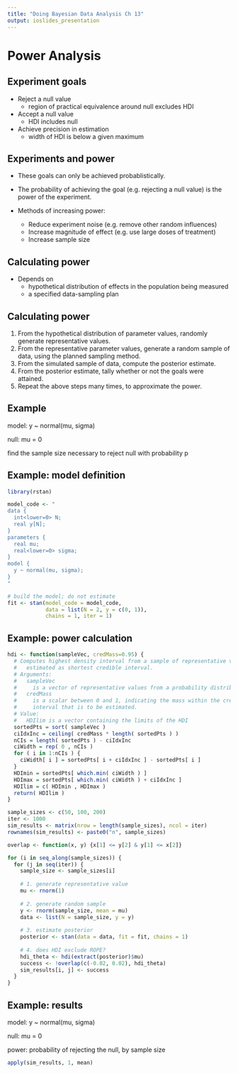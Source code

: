 ```yaml
---
title: "Doing Bayesian Data Analysis Ch 13"
output: ioslides_presentation
---
```


# Power Analysis


## Experiment goals

* Reject a null value
    + region of practical equivalence around null excludes HDI

* Accept a null value
    + HDI includes null

* Achieve precision in estimation
    + width of HDI is below a given maximum
    

## Experiments and power

* These goals can only be achieved probablistically.

* The probability of achieving the goal (e.g. rejecting a null value) is the 
power of the experiment.

* Methods of increasing power:
    + Reduce experiment noise (e.g. remove other random influences)
    + Increase magnitude of effect (e.g. use large doses of treatment)
    + Increase sample size


## Calculating power

* Depends on
    + hypothetical distribution of effects in the population being measured
    + a specified data-sampling plan


## Calculating power

1. From the hypothetical distribution of parameter values, randomly generate
representative values.
2. From the representative parameter values, generate a random sample of 
data, using the planned sampling method.
3. From the simulated sample of data, compute the posterior estimate.
4. From the posterior estimate, tally whether or not the goals were attained.
5. Repeat the above steps many times, to approximate the power.


## Example

model: y ~ normal(mu, sigma)

null: mu = 0

find the sample size necessary to reject null with probability p


## Example: model definition {.smaller}

```r
library(rstan)

model_code <- "
data {
  int<lower=0> N;
  real y[N];
}
parameters {
  real mu;
  real<lower=0> sigma;
}
model {
  y ~ normal(mu, sigma);
}
"

# build the model; do not estimate
fit <- stan(model_code = model_code, 
            data = list(N = 2, y = c(0, 1)), 
            chains = 1, iter = 1)
```


## Example: power calculation {.smaller}

```r
hdi <- function(sampleVec, credMass=0.95) {
  # Computes highest density interval from a sample of representative values,
  #   estimated as shortest credible interval.
  # Arguments:
  #   sampleVec
  #     is a vector of representative values from a probability distribution.
  #   credMass
  #     is a scalar between 0 and 1, indicating the mass within the credible
  #     interval that is to be estimated.
  # Value:
  #   HDIlim is a vector containing the limits of the HDI
  sortedPts = sort( sampleVec )
  ciIdxInc = ceiling( credMass * length( sortedPts ) )
  nCIs = length( sortedPts ) - ciIdxInc
  ciWidth = rep( 0 , nCIs )
  for ( i in 1:nCIs ) {
    ciWidth[ i ] = sortedPts[ i + ciIdxInc ] - sortedPts[ i ]
  }
  HDImin = sortedPts[ which.min( ciWidth ) ]
  HDImax = sortedPts[ which.min( ciWidth ) + ciIdxInc ]
  HDIlim = c( HDImin , HDImax )
  return( HDIlim )
}
```

```r
sample_sizes <- c(50, 100, 200)
iter <- 1000
sim_results <- matrix(nrow = length(sample_sizes), ncol = iter)
rownames(sim_results) <- paste0("n", sample_sizes)

overlap <- function(x, y) {x[1] <= y[2] & y[1] <= x[2]}

for (i in seq_along(sample_sizes)) {
  for (j in seq(iter)) {
    sample_size <- sample_sizes[i]
    
    # 1. generate representative value
    mu <- rnorm(1)
    
    # 2. generate random sample
    y <- rnorm(sample_size, mean = mu)
    data <- list(N = sample_size, y = y)
    
    # 3. estimate posterior
    posterior <- stan(data = data, fit = fit, chains = 1)
    
    # 4. does HDI exclude ROPE?
    hdi_theta <- hdi(extract(posterior)$mu)
    success <- !overlap(c(-0.02, 0.02), hdi_theta)
    sim_results[i, j] <- success
  }
}
```


## Example: results

model: y ~ normal(mu, sigma)

null: mu = 0

power: probability of rejecting the null, by sample size

```r
apply(sim_results, 1, mean)
```